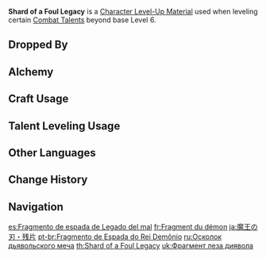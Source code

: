 {{Item Infobox
|id           = 113014
|image        = Item Shard of a Foul Legacy.png
|type         = Character Level-Up Materials
|invCategory  = Character Development Items
|group        = Childe Materials
|group2       = Weekly Boss Drops
|quality      = 5
|description  = The shard of a weapon that you obtained from defeating [[Childe]], who had unleashed the might of his [[Delusion]].<br />It is stained with a profound color that is not of this world, no doubt due to the [[Abyss|land of endless darkness]] that the young boy saw with his own two eyes.<br />Perhaps it has nothing to do with the power of a Delusion, but as they say, the weapon reflects its user...
|source1      = Lv. 70+ [[Enter the Golden House]] Reward
}}
'''Shard of a Foul Legacy''' is a [[Character Level-Up Material]] used when leveling certain [[Combat Talents]] beyond base Level 6.

==Dropped By==
{{Dropped By|level=70}}

==Alchemy==
{{Recipe
|type = Converting
|Tusk of Monoceros Caeli = 1
|Dream Solvent = 1
|sort = Tusk of Monoceros Caeli;Dream Solvent
}}
{{Recipe
|type = Converting
|Shadow of the Warrior = 1
|Dream Solvent = 1
|sort = Shadow of the Warrior;Dream Solvent
}}

==Craft Usage==
{{Craft Usage}}

==Talent Leveling Usage==
{{Talent Leveling Usage}}

==Other Languages==
{{Other Languages
|en      = Shard of a Foul Legacy
|zhs     = 魔王之刃・残片
|zhs_rm  = Mówáng zhī Rèn - Cánpiàn
|zht     = 魔王之刃・殘片
|zht_rm  = Mówáng zhī Rèn - Cánpiàn
|zh_tl   = Blade of the Evil King - Fragment
|ja      = 魔王の刃・残片
|ja_rm   = Maou no Yaiba - Zanpen{{Assumed}}
|ja_tl   = Sword of the Evil King - Fragment
|ko      = 마왕의 칼날・조각
|ko_rm   = Mawang-ui Kallal - Jogak
|ko_tl   = Blade of the Satan - Fragment
|es      = Fragmento de espada de Legado del mal
|es_tl   = Sword Fragment of Evil Legacy
|fr      = Fragment du démon
|fr_tl   = Fragment of the Demon
|ru      = Осколок дьявольского меча
|ru_tl   = Shard of the Devil Sword
|th      = Shard of a Foul Legacy
|vi      = Đao Ma Vương - Mảnh Vỡ
|vi_tl   = 
|de      = Dämonengewand – Fragment
|de_tl   = Demon Garment - Fragment
|id      = Shard of a Foul Legacy
|pt      = Fragmento de Espada do Rei Demônio
|pt_tl   = 
|tr      = İblis Parçası
|tr_tl   = 
|it      = Frammento dell'Eredità immonda
|it_tl   = Fargment of Dirty Legacy
}}

==Change History==
{{Change History|1.1}}

==Navigation==
{{Development Item Navbox|Character Level-Up Materials}}

[[es:Fragmento de espada de Legado del mal]]
[[fr:Fragment du démon]]
[[ja:魔王の刃・残片]]
[[pt-br:Fragmento de Espada do Rei Demônio]]
[[ru:Осколок дьявольского меча]]
[[th:Shard of a Foul Legacy]]
[[uk:Фрагмент леза диявола]]